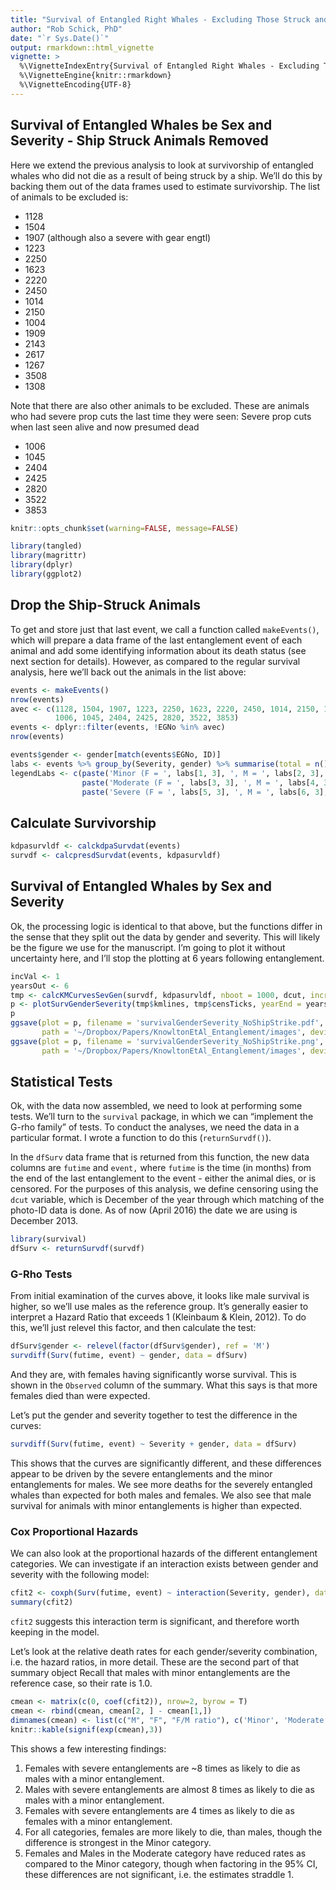 ```yaml
---
title: "Survival of Entangled Right Whales - Excluding Those Struck and Killed by Ships"
author: "Rob Schick, PhD"
date: "`r Sys.Date()`"
output: rmarkdown::html_vignette
vignette: >
  %\VignetteIndexEntry{Survival of Entangled Right Whales - Excluding Those Struck and Killed by Ships}
  %\VignetteEngine{knitr::rmarkdown}
  %\VignetteEncoding{UTF-8}
---
```


## Survival of Entangled Whales be Sex and Severity - Ship Struck Animals Removed
Here we extend the previous analysis to look at survivorship of entangled whales who did not die as a result of being struck by a ship. We'll do this by backing them out of the data frames used to estimate survivorship. The list of animals to be excluded is:

* 1128
* 1504
* 1907 (although also a severe with gear engtl)
* 1223
* 2250
* 1623
* 2220
* 2450
* 1014
* 2150
* 1004
* 1909
* 2143
* 2617
* 1267
* 3508
* 1308

Note that there are also other animals to be excluded. These are animals who had severe prop cuts the last time they were seen:
Severe prop cuts when last seen alive and now presumed dead

* 1006
* 1045
* 2404
* 2425
* 2820
* 3522
* 3853

```r
knitr::opts_chunk$set(warning=FALSE, message=FALSE)
```


```r
library(tangled)
library(magrittr)
library(dplyr)
library(ggplot2)
```

## Drop the Ship-Struck Animals
To get and store just that last event, we call a function called `makeEvents()`, which will prepare a data frame of the last entanglement event of each animal and add some identifying information about its death status (see next section for details). However, as compared to the regular survival analysis, here we'll back out the animals in the list above:

```r
events <- makeEvents()
nrow(events)
avec <- c(1128, 1504, 1907, 1223, 2250, 1623, 2220, 2450, 1014, 2150, 1004, 1909, 2143, 2617, 1267, 3508, 1308,
          1006, 1045, 2404, 2425, 2820, 3522, 3853)
events <- dplyr::filter(events, !EGNo %in% avec)
nrow(events)

```

```r
events$gender <- gender[match(events$EGNo, ID)]
labs <- events %>% group_by(Severity, gender) %>% summarise(total = n())
legendLabs <- c(paste('Minor (F = ', labs[1, 3], ', M = ', labs[2, 3], ')', sep = ''),
                paste('Moderate (F = ', labs[3, 3], ', M = ', labs[4, 3], ')', sep = ''),
                paste('Severe (F = ', labs[5, 3], ', M = ', labs[6, 3], ')', sep = ''))
```

## Calculate Survivorship
```r
kdpasurvldf <- calckdpaSurvdat(events)
survdf <- calcpresdSurvdat(events, kdpasurvldf)
```




## Survival of Entangled Whales by Sex and Severity
Ok, the processing logic is identical to that above, but the functions differ in the sense that they split out the data by gender and severity. This will likely be the figure we use for the manuscript. I'm going to plot it without uncertainty here, and I'll stop the plotting at 6 years following entanglement.

```r
incVal <- 1
yearsOut <- 6
tmp <- calcKMCurvesSevGen(survdf, kdpasurvldf, nboot = 1000, dcut, increment = incVal, medProb = FALSE)
p <- plotSurvGenderSeverity(tmp$kmlines, tmp$censTicks, yearEnd = yearsOut, increment = incVal, legendLabs)
p
ggsave(plot = p, filename = 'survivalGenderSeverity_NoShipStrike.pdf',
       path = '~/Dropbox/Papers/KnowltonEtAl_Entanglement/images', device = 'pdf', width = 9, height = 6, units = 'in')
ggsave(plot = p, filename = 'survivalGenderSeverity_NoShipStrike.png',
       path = '~/Dropbox/Papers/KnowltonEtAl_Entanglement/images', device = 'png', dpi = 300, width = 9, height = 6, units = 'in', scale = 0.8)
```


## Statistical Tests
Ok, with the data now assembled, we need to look at performing some tests. We'll turn to the `survival` package, in which we can "implement the G-rho family" of tests. To conduct the analyses, we need the data in a particular format. I wrote a function to do this (`returnSurvdf()`). 

In the `dfSurv` data frame that is returned from this function, the new data columns are `futime` and `event,` where `futime` is the time (in months) from the end of the last entanglement to the event - either the animal dies, or is censored. For the purposes of this analysis, we define censoring using the `dcut` variable, which is December of the year through which matching of the photo-ID data is done. As of now (April 2016) the date we are using is December 2013.

```r
library(survival)
dfSurv <- returnSurvdf(survdf)
```

### G-Rho Tests
From initial examination of the curves above, it looks like male survival is higher, so we'll use males as the reference group. It's generally easier to interpret a Hazard Ratio that exceeds 1 (Kleinbaum & Klein, 2012). To do this, we'll just relevel this factor, and then calculate the test: 

```r
dfSurv$gender <- relevel(factor(dfSurv$gender), ref = 'M')
survdiff(Surv(futime, event) ~ gender, data = dfSurv)
```

And they are, with females having significantly worse survival. This is shown in the `Observed` column of the summary. What this says is that more females died than were expected.

Let's put the gender and severity together to test the difference in the curves:

```r
survdiff(Surv(futime, event) ~ Severity + gender, data = dfSurv)
```

This shows that the curves are significantly different, and these differences appear to be driven by the severe entanglements and the minor entanglements for males. We see more deaths for the severely entangled whales than expected for both males and females. We also see that male survival for animals with minor entanglements is higher than expected.

### Cox Proportional Hazards
We can also look at the proportional hazards of the different entanglement categories. We can investigate if an interaction exists between gender and severity with the following model:

```r
cfit2 <- coxph(Surv(futime, event) ~ interaction(Severity, gender), data = dfSurv)
summary(cfit2)
```


`cfit2` suggests this interaction term is significant, and therefore worth keeping in the model. 

Let's look at the relative death rates for each gender/severity combination, i.e. the hazard ratios, in more detail. These are the second part of that summary object Recall that males with minor entanglements are the reference case, so their rate is 1.0. 

```r
cmean <- matrix(c(0, coef(cfit2)), nrow=2, byrow = T)
cmean <- rbind(cmean, cmean[2, ] - cmean[1,])
dimnames(cmean) <- list(c("M", "F", "F/M ratio"), c('Minor', 'Moderate', 'Severe'))
knitr::kable(signif(exp(cmean),3))
```

This shows a few interesting findings:

1. Females with severe entanglements are ~8 times as likely to die as males with a minor entanglement. 
2. Males with severe entanglements are almost 8 times as likely to die as males with a minor entanglement. 
3. Females with severe entanglements are 4 times as likely to die as females with a minor entanglement. 
4. For all categories, females are more likely to die, than males, though the difference is strongest in the Minor category.
5. Females and Males in the Moderate category have reduced rates as compared to the Minor category, though when factoring in the 95% CI, these differences are not significant, i.e. the estimates straddle 1.


